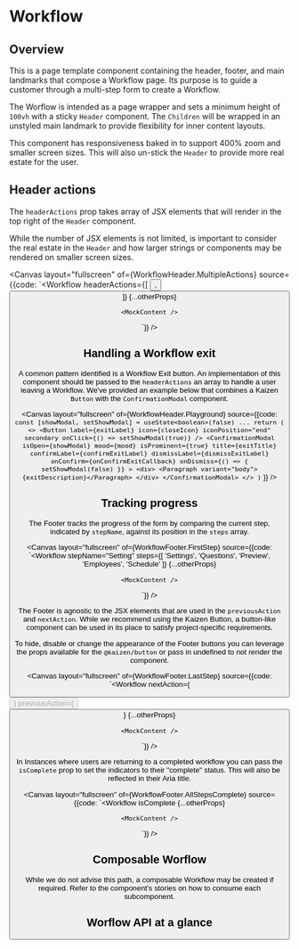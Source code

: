
<Meta title="Pages/Workflow" />

# Workflow

<ResourceLinks
  sourceCode="https://github.com/cultureamp/kaizen-design-system/tree/main/packages/components/src/Workflow"
  className="!mb-8"
/>

<KaioNotification />

<Installation
  installCommand="yarn add @kaizen/components"
  importStatement='import { Workflow } from "@kaizen/components"'
/>

## Overview

This is a page template component containing the header, footer, and main landmarks that compose a Workflow page. Its purpose is to guide a customer through a multi-step form to create a Workflow.

The Worflow is intended as a page wrapper and sets a minimum height of `100vh` with a sticky `Header` component. The `Children` will be wrapped in an unstyled main landmark to provide flexibility for inner content layouts.

This component has responsiveness baked in to support 400% zoom and smaller screen sizes. This will also un-stick the `Header` to provide more real estate for the user.

<Canvas layout="fullscreen" of={Workflow.Playground} />

## Header actions

The `headerActions` prop  takes array of JSX elements that will render in the top right of the `Header` component.

While the number of JSX elements is not limited, is important to consider the real estate in the `Header` and how larger strings or components may be rendered on smaller screen sizes.

<Canvas
  layout="fullscreen"
  of={WorkflowHeader.MultipleActions}
  source={{code: `<Workflow
    headerActions={[
      <Button
        key="would-use-uui-1"
        label="Preview"
        icon={VisibleIcon}
        secondary
        iconPosition="start"
      />,
      <Button
        key="would-use-uui-2"
        label="Save and close"
        icon={CloseIcon}
        secondary
        iconPosition="end"
      />
    ]}
    {...otherProps}
  >
    <MockContent />
  </Workflow>`}}
/>


## Handling a Workflow exit

A common pattern identified is a Workflow Exit button. An implementation of this component should be passed to the `headerActions` an array to handle a user leaving a Workflow. We've provided an example below that combines a Kaizen `Button` with the `ConfirmationModal` component.

<Canvas
  layout="fullscreen"
  of={WorkflowHeader.Playground}
  source={{code: `
  const [showModal, setShowModal] = useState<boolean>(false)
  ...
  return (
    <>
      <Button
        label={exitLabel}
        icon={closeIcon}
        iconPosition="end"
        secondary
        onClick={() => setShowModal(true)}
      />
      <ConfirmationModal
        isOpen={showModal}
        mood={mood}
        isProminent={true}
        title={exitTitle}
        confirmLabel={confirmExitLabel}
        dismissLabel={dismissExitLabel}
        onConfirm={onConfirmExitCallback}
        onDismiss={() => {
          setShowModal(false)
        }}
      >
        <div>
          <Paragraph variant="body">{exitDescription}</Paragraph>
        </div>
      </ConfirmationModal>
    </>
  )`
  }} 
/>

## Tracking progress

The Footer tracks the progress of the form by comparing the current step, indicated by `stepName`, against its position in the `steps` array.

<Canvas
  layout="fullscreen"
  of={WorkflowFooter.FirstStep}
  source={{code: `<Workflow
    stepName="Setting"
    steps={[
      'Settings',
      'Questions',
      'Preview',
      'Employees',
      'Schedule'
    ]}
    {...otherProps}
  >
    <MockContent />
  </Workflow>`}}
/>

The Footer is agnostic to the JSX elements that are used in the `previousAction` and `nextAction`. While we recommend using the Kaizen Button, a button-like component can be used in its place to satisfy project-specific requirements.


To hide, disable or change the appearance of the Footer buttons you can leverage the props available for the `@kaizen/button` or pass in undefined to not render the component.

<Canvas
  layout="fullscreen"
  of={WorkflowFooter.LastStep}
  source={{code: `<Workflow
    nextAction={<Button disabled label="Finish" primary reversed/>}
    previousAction={<Button label="Back" reversed/>}
    {...otherProps}
  >
    <MockContent />
  </Workflow>`}}
/>

In Instances where users are returning to a completed workflow you can pass the `isComplete` prop to set the indicators to their "complete" status. This will also be reflected in their Aria title.

<Canvas
  layout="fullscreen"
  of={WorkflowFooter.AllStepsComplete}
  source={{code: `<Workflow
    isComplete
    {...otherProps}
  >
    <MockContent />
  </Workflow>`}}
/>

## Composable Worflow

While we do not advise this path, a composable Workflow may be created if required. Refer to the component's stories on how to consume each subcomponent.

<Canvas layout="fullscreen" of={Workflow.ComposableWorkflow} />

## Worflow API at a glance

<ArgTypes of={Workflow.Playground} />
